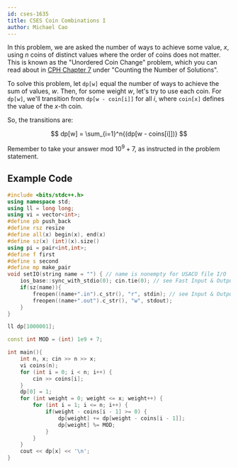 ```yaml
---
id: cses-1635
title: CSES Coin Combinations I
author: Michael Cao
---
```


In this problem, we are asked the number of ways to achieve some value, $x$, using $n$ coins of distinct values where the order of coins does not matter. This is known as the "Unordered Coin Change" problem, which you can read about in [CPH Chapter 7](https://usaco-guide.vercel.app/CPH.pdf) under "Counting the Number of Solutions".

To solve this problem, let $\texttt{dp[w]}$ equal the number of ways to achieve the sum of values, $w$. Then, for some weight $w$, let's try to use each coin. For $\texttt{dp[w]}$, we'll transition from $\texttt{dp[w - coin[i]]}$ for all $i$, where $\texttt{coin[x]}$ defines the value of the $x$-th coin.

So, the transitions are:

$$
dp[w] = \sum_{i=1}^n{(dp[w - coins[i]])}
$$

<Warning>

Remember to take your answer mod $10^9 + 7$, as instructed in the problem statement.

</Warning>

## Example Code

```cpp
#include <bits/stdc++.h>
using namespace std;
using ll = long long;
using vi = vector<int>;
#define pb push_back
#define rsz resize
#define all(x) begin(x), end(x)
#define sz(x) (int)(x).size()
using pi = pair<int,int>;
#define f first
#define s second
#define mp make_pair
void setIO(string name = "") { // name is nonempty for USACO file I/O
    ios_base::sync_with_stdio(0); cin.tie(0); // see Fast Input & Output
    if(sz(name)){
        freopen((name+".in").c_str(), "r", stdin); // see Input & Output
        freopen((name+".out").c_str(), "w", stdout);
    }
}

ll dp[1000001];

const int MOD = (int) 1e9 + 7;

int main(){
    int n, x; cin >> n >> x;
    vi coins(n);
    for (int i = 0; i < n; i++) {
        cin >> coins[i];
    }
    dp[0] = 1;
    for (int weight = 0; weight <= x; weight++) {
        for (int i = 1; i <= n; i++) {
            if(weight - coins[i - 1] >= 0) {
                dp[weight] += dp[weight - coins[i - 1]];
                dp[weight] %= MOD;
            }
        }
    }
    cout << dp[x] << '\n';
}
```
